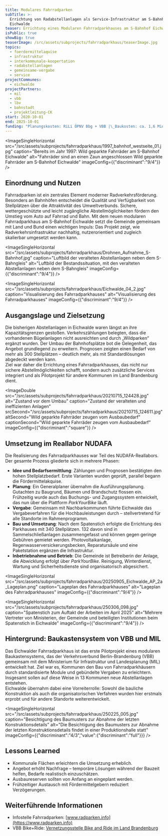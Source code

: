 ```yaml
---
title: Modulares Fahrradparken
subTitle: >-
  Errichtung von Radabstellanlagen als Service-Infrastruktur am S-Bahnhof
  Eichwalde
teaser: Errichtung eines Modularen Fahrradparkhauses am S-Bahnhof Eichwalde
isPublic: true
showBig: true
teaserImage: /src/assets/subprojects/fahrradparkhaus/teaserImage.jpg
topics:
  - foerdermittelaquise
  - infrastruktur
  - interkommunale-koopertation
  - radabstellanlagen
  - gemeinsame-vergabe
  - service
projectCommunes:
  - eichwalde
projectPartners:
  - mil
  - vbb
  - lbv
  - bahnstadt
  - projektleitung-CK
start: 2020-10-01
end: 2025-10-01
funding: "Planungskosten: RiLi ÖPNV Bbg + VBB |\_Baukosten: ca. 1,6 Mio €, über die RiLi ÖPNV des Landes Brandenburg + Eigenmittel der Gemeinde Eichwalde"
---
```

<ImageSingleHorizontal src="/src/assets/subprojects/fahrradparkhaus/1997_bahnhof_westseite_01.jpg" caption="Bereits im Jahr 1997: Wild geparkte Fahrräder am S-Bahnhof Eichwalde" alt="Fahrräder sind an einen Zaun angeschlossen Wild geparkte Fahrräder am S-Bahnhof Eichwalde" imageConfig={{"discriminant":"9/4"}} />

## Einordnung und Nutzen

Fahrradparken ist ein zentrales Element moderner Radverkehrsförderung. Besonders an Bahnhöfen entscheidet die Qualität und Verfügbarkeit von Stellplätzen über die Attraktivität des Umweltverbunds. Sichere, wettergeschützte und leicht zugängliche Abstellmöglichkeiten fördern den Umstieg vom Auto auf Fahrrad und Bahn. Mit dem neuen modularen Fahrradparkhaus am S-Bahnhof Eichwalde setzt die Gemeinde gemeinsam mit Land und Bund einen wichtigen Impuls: Das Projekt zeigt, wie Radverkehrsinfrastruktur nachhaltig, nutzerorientiert und zugleich skalierbar umgesetzt werden kann.

<ImageSingleHorizontal src="/src/assets/subprojects/fahrradparkhaus/Drohnen_Aufnahme_S-Bahnhof.jpg" caption="Luftbild der veralteten Abstellanlagen neben dem S-Bahngleis" alt="Luftbild der Bestandssituation, mit den veralteten Abstellanlagen neben dem S-Bahngleis" imageConfig={{"discriminant":"9/4"}} />

<ImageSingleHorizontal src="/src/assets/subprojects/fahrradparkhaus/Eichwalde_04_2.jpg" caption="Visualisierung des Fahrradparkhauses" alt="Visualisierung des Fahrradparkhauses" imageConfig={{"discriminant":"9/4"}} />

## Ausgangslage und Zielsetzung

Die bisherigen Abstellanlagen in Eichwalde waren längst an ihre Kapazitätsgrenzen gestoßen. Verkehrszählungen belegten, dass die vorhandenen Bügelanlagen nicht ausreichten und durch „Wildparken“ ergänzt wurden. Der Umbau der Bahnhofsplätze bot die Gelegenheit, das Angebot grundlegend zu erweitern. Prognosen zeigten einen Bedarf von mehr als 300 Stellplätzen – deutlich mehr, als mit Standardlösungen abgedeckt werden kann.\
Ziel war daher die Errichtung eines Fahrradparkhauses, das nicht nur sichere Abstellmöglichkeiten schafft, sondern auch zusätzliche Services integriert und als Pilotprojekt für andere Kommunen im Land Brandenburg dient.

<ImageDouble src="/src/assets/subprojects/fahrradparkhaus/20210715_124428.jpg" alt="Zustand vor dem Umbau" caption="Zustand der veralteten und ineffizienten Anlagen" srcSecond="/src/assets/subprojects/fahrradparkhaus/20210715_124611.jpg" altSecond="Wild geparkte Fahrräder zeugen vom Ausbaubedarf" captionSecond="Wild geparkte Fahrräder zeugen vom Ausbaubedarf" imageConfig={{"discriminant":"square"}} />

## Umsetzung im Reallabor NUDAFA

Die Realisierung des Fahrradparkhauses war Teil des NUDAFA-Reallabors. Der gesamte Prozess gliederte sich in mehrere Phasen:

* **Idee und Bedarfsermittlung**: Zählungen und Prognosen bestätigten den hohen Stellplatzbedarf. Erste Varianten wurden geprüft, parallel begann die Fördermittelakquise.
* **Planung**: Ein Generalplaner übernahm die Ausführungsplanung. Gutachten zu Baugrund, Bäumen und Brandschutz flossen ein. Frühzeitig wurde auch das Buchungs- und Zugangssystem entwickelt, das nun über die Plattform *ParkYourBike* läuft.
* **Vergabe**: Gemeinsam mit Nachbarkommunen führte Eichwalde das Vergabeverfahren für die Hochbauleistungen durch – stellvertretend für alle Standorte im Rahmenprogramm.
* **Bau und Umsetzung**: Nach dem Spatenstich erfolgte die Errichtung des Parkhauses mit 340 Stellplätzen. 132 davon sind in Sammelschließanlagen zusammengefasst und können gegen geringe Gebühren gemietet werden. Photovoltaikanlage, Regenwasserversickerungsbecken, Reparatursäule und eine Paketstation ergänzen die Infrastruktur.
* **Inbetriebnahme und Betrieb**: Die Gemeinde ist Betreiberin der Anlage, die Abwicklung erfolgt über *ParkYourBike*. Reinigung, Winterdienst, Wartung und Sicherheitsdienste sind organisatorisch abgesichert.

<ImageSingleHorizontal src="/src/assets/subprojects/fahrradparkhaus/20250905_Eichwalde_AP_2a_Lageplan.png" caption="Lageplan des Fahrradparkhauses" alt="Lageplan des Fahrradparkhauses" imageConfig={{"discriminant":"9/4"}} />

<ImageSingleHorizontal src="/src/assets/subprojects/fahrradparkhaus/250306_098.jpg" caption="Spatenstich zum Auftakt der Arbeiten im April 2025" alt="Mehrere Vertreter von Ministerien, der Gemeinde und beteiligten Institutionen beim Spatenstich in Eichwalde" imageConfig={{"discriminant":"9/4"}} />

## Hintergrund: Baukastensystem von VBB und MIL

Das Eichwalder Fahrradparkhaus ist das erste Pilotprojekt eines modularen Baukastensystems, das der Verkehrsverbund Berlin-Brandenburg (VBB) gemeinsam mit dem Ministerium für Infrastruktur und Landesplanung (MIL) entwickelt hat. Ziel war es, Kommunen den Bau von Fahrradparkhäusern durch standardisierte Module und gebündelte Vergaben zu erleichtern. Insgesamt sollen auf diese Weise in 13 Kommunen neue Abstellanlagen entstehen.\
Eichwalde übernahm dabei eine Vorreiterrolle: Sowohl die bauliche Konstruktion als auch die organisatorischen Verfahren wurden hier erstmals erprobt und für andere Standorte weiterentwickelt.

<ImageSingleHorizontal src="/src/assets/subprojects/fahrradparkhaus/250225_005.jpg" caption="Besichtigung des Baumusters zur Abnahme der letzten Konstruktionsdetails" alt="Die Besichtigung des Baumusters zur Abnahme der letzten Konstruktionsdetails findet in einer Produktionshalle statt" imageConfig={{"discriminant":"4/3","value":{"discriminant":"full"}}} />

## Lessons Learned

* Kommunale Flächen erleichtern die Umsetzung erheblich.
* Angebot erhöht Nachfrage – temporäre Lösungen während der Bauzeit helfen, Bedarfe realistisch einzuschätzen.
* Ausbaureserven sollten von Anfang an eingeplant werden.
* Frühzeitiger Austausch mit Fördermittelgebern reduziert Verzögerungen.

## Weiterführende Informationen

* Infostelle Fahrradparken: [www.radparken.info](https://www.radparken.info)
* VBB Bike+Ride: [Vernetzungsstelle Bike and Ride im Land Brandenburg](https://unternehmen.vbb.de/vbb-themen/bahnhofsgebaeude-umfeld/bike-and-ride-anlagen/)
